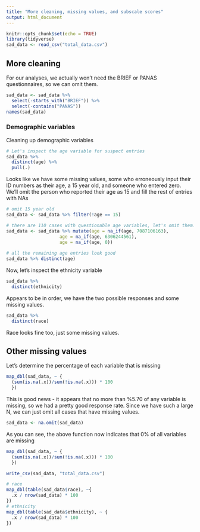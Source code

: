 ```yaml
---
title: "More cleaning, missing values, and subscale scores"
output: html_document
---
```


```r
knitr::opts_chunk$set(echo = TRUE)
library(tidyverse)
sad_data <- read_csv("total_data.csv")
```
## More cleaning
For our analyses, we actually won't need the BRIEF or PANAS questionnaires, so we can omit them.
```r
sad_data <- sad_data %>% 
  select(-starts_with("BRIEF")) %>%
  select(-contains("PANAS"))
names(sad_data)
```

### Demographic variables

Cleaning up demographic variables

```r
# Let's inspect the age variable for suspect entries
sad_data %>% 
  distinct(age) %>%
  pull(.)
```

Looks like we have some missing values, some who erroneously input their ID numbers as their age, a 15 year old, and someone who entered zero. We'll omit the person who reported their age as 15 and fill the rest of entries with NAs

```r
# omit 15 year old
sad_data <- sad_data %>% filter(!age == 15)

# there are 110 cases with questionable age variables, let's omit them. 
sad_data <- sad_data %>% mutate(age = na_if(age, 7087106163),
                    age = na_if(age, 6306244561),
                    age = na_if(age, 0))
  
# all the remaining age entries look good
sad_data %>% distinct(age)
```

Now, let's inspect the ethnicity variable

```r
sad_data %>%
  distinct(ethnicity)
```

Appears to be in order, we have the two possible responses and some missing values.

```r
sad_data %>%
  distinct(race)
```

Race looks fine too, just some missing values.

## Other missing values

Let's determine the percentage of each variable that is missing

```r
map_dbl(sad_data, ~ {
  (sum(is.na(.x))/sum(!is.na(.x))) * 100
  })
```
This is good news - it appears that no more than %5.70 of any variable is missing, so we had a pretty good response rate. Since we have such a large N, we can just omit all cases that have missing values.

```r
sad_data <- na.omit(sad_data)
```
As you can see, the above function now indicates that 0% of all variables are missing
```r
map_dbl(sad_data, ~ {
  (sum(is.na(.x))/sum(!is.na(.x))) * 100
  })
```

```r
write_csv(sad_data, "total_data.csv")
```

```r
# race
map_dbl(table(sad_data$race), ~{
  .x / nrow(sad_data) * 100
})
# ethnicity
map_dbl(table(sad_data$ethnicity), ~ {
  .x / nrow(sad_data) * 100
})
```

